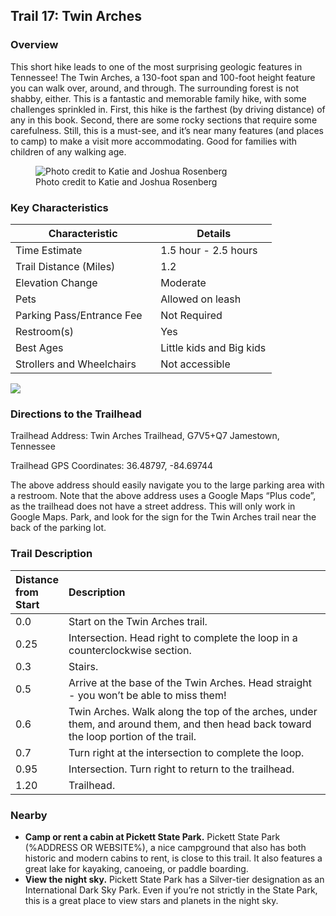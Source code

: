 ## Trail 17: Twin Arches

### Overview

This short hike leads to one of the most surprising geologic features in Tennessee! The Twin Arches, a 130-foot span and 100-foot height feature you can walk over, around, and through. The surrounding forest is not shabby, either. This is a fantastic and memorable family hike, with some challenges sprinkled in. First, this hike is the farthest (by driving distance) of any in this book. Second, there are some rocky sections that require some carefulness. Still, this is a must-see, and it's near many features (and places to camp) to make a visit more accommodating. Good for families with children of any walking age.

![Photo credit to Katie and Joshua Rosenberg](img/trail-17-figure-01.jpg)

### Key Characteristics

| **Characteristic**        | **Details**          |
|---------------------------|----------------------|
| Time Estimate             | 1.5 hour - 2.5 hours |
| Trail Distance (Miles)    | 1.2                  |
| Elevation Change          | Moderate             |
| Pets                      | Allowed on leash     |
| Parking Pass/Entrance Fee | Not Required         |
| Restroom(s)               | Yes                  |
| Best Ages                 | Little kids and Big kids                     |
| Strollers and Wheelchairs | Not accessible                     |

![](maps/trail-17-map.jpeg)

### Directions to the Trailhead

Trailhead Address: Twin Arches Trailhead, G7V5+Q7 Jamestown, Tennessee

Trailhead GPS Coordinates: 36.48797, -84.69744

The above address should easily navigate you to the large parking area with a restroom. Note that the above address uses a Google Maps "Plus code", as the trailhead does not have a street address. This will only work in Google Maps. Park, and look for the sign for the Twin Arches trail near the back of the parking lot.

### Trail Description

| Distance from Start | Description                                                                                                                          |
|:--------------------|:-------------------------------------------------------------------------------------------------------------------------------------|
| 0.0                 | Start on the Twin Arches trail.                                                                                                      |
| 0.25                | Intersection. Head right to complete the loop in a counterclockwise section.                                                         |
| 0.3                 | Stairs.                                                                                                                              |
| 0.5                 | Arrive at the base of the Twin Arches. Head straight - you won't be able to miss them!                                               |
| 0.6                 | Twin Arches. Walk along the top of the arches, under them, and around them, and then head back toward the loop portion of the trail. |
| 0.7                 | Turn right at the intersection to complete the loop.                                                                                 |
| 0.95                | Intersection. Turn right to return to the trailhead.                                                                                 |
| 1.20                | Trailhead.                                                                                                                           |

### Nearby

-   **Camp or rent a cabin at Pickett State Park.** Pickett State Park (%ADDRESS OR WEBSITE%), a nice campground that also has both historic and modern cabins to rent, is close to this trail. It also features a great lake for kayaking, canoeing, or paddle boarding.
-   **View the night sky.** Pickett State Park has a Silver-tier designation as an International Dark Sky Park. Even if you're not strictly in the State Park, this is a great place to view stars and planets in the night sky.
